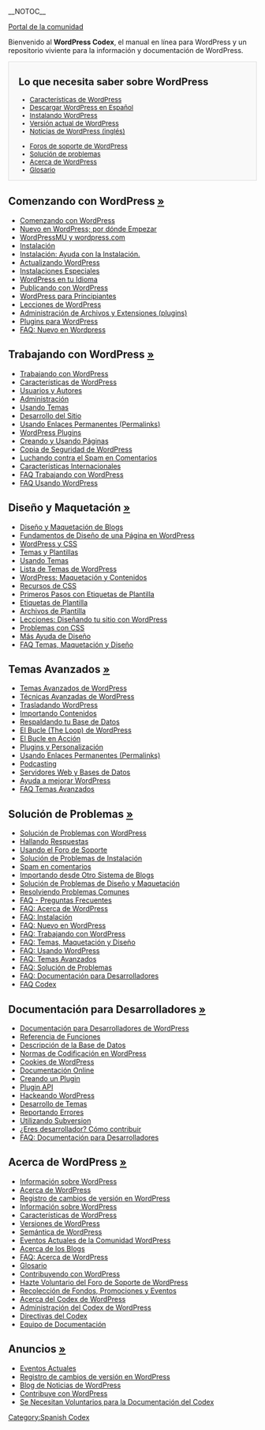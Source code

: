 {{Languages|
{{en}}
{{ar}}
{{bg}}
{{cs}}
{{de}}
{{es}}
{{fi}}
{{fr}}
{{he}}
{{hu}}
{{id}}
{{it}}
{{ja/top}}
{{ka}}
{{ko}}
{{lo}}
{{mya}}
{{nl}}
{{pl}}
{{pt}}
{{pt-br}} 
{{ru}}
{{ro}}
{{sk}}
{{sl}}
{{sq}}
{{sv}}
{{th}}
{{tr}}
{{vi}}
{{zh-cn| WordPress 官方中文文档}}
{{zh-tw}}
}}
__NOTOC__

[[es:Portal_de_la_comunidad| Portal de la comunidad]]

Bienvenido al <strong>WordPress Codex</strong>, el manual en línea para WordPress y un repositorio viviente para la información y documentación de WordPress.

<div style="background:#f9f9f9;border:1px solid #ddd;font-size:95%;padding-left:1.5em;">
==Lo que necesita saber sobre WordPress==
<ul style="float:left; width:200px;list-style:none;margin-bottom:10px;">
<li>[[es:Características de WordPress|Características de WordPress]]</li>
<li>[http://es.wordpress.org/ Descargar WordPress en Español]</li>
<li>[[es:Instalando WordPress|Instalando WordPress]]</li>
<li>[[Version {{CurrentVersion}}|Versión actual de WordPress]]</li>
<li>[http://wordpress.org/news/ Noticias de WordPress (inglés)]</li>
</ul>

<ul style="float:left; width:200px;list-style:none;margin-bottom:10px;">
<li>[http://es.forums.wordpress.org/ Foros de soporte de WordPress]</li>
<li>[[Troubleshooting|Solución de problemas]]</li>
<li>[[About WordPress|Acerca de WordPress]]</li>
<li>[[Glossary|Glosario]]</li>
</ul><span style="display:block;clear:left;"></span>
</div>

==Comenzando con WordPress [[es:Getting Started with WordPress|&raquo;]]==

* [[es:Getting Started with WordPress|Comenzando con WordPress]]
* [[es:New To WordPress - Where to Start|Nuevo en WordPress; por dónde Empezar]]
* [[WordPressMU|WordPressMU y wordpress.com]] 
* [[es:Getting_Started_with_WordPress#Instalación|Instalación]]
* [[es:Getting_Started_with_WordPress#Solucionando_Problemas_de_Instalación_y_Ayuda|Instalación: Ayuda con la Instalación.]]
* [[es:Upgrading WordPress|Actualizando WordPress]]
* [[es:Getting_Started_with_WordPress#Instalaciones_Especiales|Instalaciones Especiales]]
* [[WordPress in Your Language|WordPress en tu Idioma]]
* [[es:Getting_Started_with_WordPress#Publicando_con_WordPress|Publicando con WordPress]]
* [[es:Getting_Started_with_WordPress#WordPress_para_Principiantes|WordPress para Principiantes]]
* [[es:WordPress Lessons|Lecciones de WordPress]]
* [[es:Getting_Started_with_WordPress#Administración_de_Archivos_y_Extensiones_(plugins)|Administración de Archivos y Extensiones (plugins)]]
* [[Plugins|Plugins para WordPress]]
* [[FAQ New To WordPress|FAQ: Nuevo en Wordpress]]


<!--WORKING WITH WORDPRESS SECTION-->
==Trabajando con WordPress [[es:Working with WordPress|&raquo;]]==

* [[es:Working with WordPress|Trabajando con WordPress]]
* [[es:Working_with_WordPress#Características_de_WordPress|Características de WordPress]]
* [[es:Working_with_WordPress#Características_de_Usuario_y_Autor|Usuarios y Autores]]
* [[es:Working_with_WordPress#Características_de_Administración|Administración]]
* [[es:Using Themes|Usando Temas]]
* [[es:Working_with_WordPress#Desarrollo_del_Sitio|Desarrollo del Sitio]]
* [[es:Using Permalinks|Usando Enlaces Permanentes (Permalinks)]]
* [[Plugins|WordPress Plugins]]
* [[es:Pages|Creando y Usando Páginas]]
* [[WordPress Backups|Copia de Seguridad de WordPress]]
* [[es:Working_with_WordPress#Luchando_contra_el_Spam_en_Comentarios|Luchando contra el Spam en Comentarios]]
* [[es:Working_with_WordPress#Características_Internacionales|Características Internacionales]]
* [[FAQ Working with WordPress|FAQ Trabajando con WordPress]]
* [[FAQ Using WordPress|FAQ Usando WordPress]]

<!--BLOG DESIGN AND LAYOUT-->
==Diseño y Maquetación [[es:Blog Design and Layout|&raquo;]]==

* [[es:Blog Design and Layout|Diseño y Maquetación de Blogs]]
* [[es:Blog_Design_and_Layout#Basics_of_WordPress_Site_Design|Fundamentos de Diseño de una Página en WordPress]]
* [[es:Blog_Design_and_Layout#WordPress_and_CSS|WordPress y CSS]]
* [[es:Blog_Design_and_Layout#Themes_and_Templates|Temas y Plantillas]]
* [[es:Using Themes|Usando Temas]]
* [[Using_Themes/Theme_List|Lista de Temas de WordPress]]
* [[es:Blog_Design_and_Layout#WordPress_Layout_and_Content|WordPress: Maquetación y Contenidos]]
* [[es:CSS#CSS_Resources|Recursos de CSS]]
* [[es:Stepping Into Template Tags|Primeros Pasos con  Etiquetas de Plantilla]]
* [[es:Template Tags|Etiquetas de Plantilla]]
* [[es:Templates|Archivos de Plantilla]]
* [[es:WordPress_Lessons#Designing_Your_WordPress_Site|Lecciones: Diseñando tu sitio con WordPress]]
* [[Blog_Design_and_Layout#CSS_Troubleshooting|Problemas con CSS]]
* [[Blog_Design_and_Layout#Frequently_Requested_Design_Help|Más Ayuda de Diseño]]
* [[es:FAQ Layout and Design|FAQ Temas, Maquetación y Diseño]]


<!--ADVANCED TOPICS-->
==Temas Avanzados [[es:Advanced Topics|&raquo;]]==

* [[es:Advanced Topics|Temas Avanzados de WordPress]]
* [[es:Advanced_Topics#WordPress_Advanced_Techniques|Técnicas Avanzadas de WordPress]]
* [[es:Moving WordPress|Trasladando WordPress]]
* [[es:Importar_Contenido|Importando Contenidos]]
* [[es:Copias_de_seguridad_de_WordPress|Respaldando tu Base de Datos]]
* [[es:The_Loop|El Bucle (The Loop) de WordPress]]
* [[es:The Loop in Action|El Bucle en Acción]]
* [[es:Advanced_Topics#WordPress_Plugins_and_Customization|Plugins y Personalización]]
* [[es:Using Permalinks|Usando Enlaces Permanentes (Permalinks)]]
* [[Podcasting]]
* [[es:Advanced_Topics#Server_and_Database_Information|Servidores Web y Bases de Datos]]
* [[es:Advanced_Topics#Help_Improve_WordPress|Ayuda a mejorar WordPress]]
* [[FAQ Advanced Topics|FAQ Temas Avanzados]]


<!--TROUBLESHOOTING-->

==Solución de Problemas [[es:Troubleshooting|&raquo;]]==

* [[es:Troubleshooting|Solución de Problemas con WordPress]]
* [[es:Troubleshooting#Finding_Answers|Hallando Respuestas]]
* [[es:Using the Support Forums|Usando el Foro de Soporte]]
* [[es:Troubleshooting#Installation_Problems|Solución de Problemas de Instalación]]
* [[es:Troubleshooting#Comment_Spam|Spam en comentarios]]
* [[Troubleshooting#Installation_Problems|Importando desde Otro Sistema de Blogs]]
* [[es:Troubleshooting#Design_and_Layout_Troubleshooting|Solución de Problemas de Diseño y Maquetación]]
* [[es:Troubleshooting#Solving_Common_Problems|Resolviendo Problemas Comunes]]
* [[FAQ|FAQ - Preguntas Frecuentes]]
* [[FAQ About WordPress|FAQ: Acerca de WordPress]]
* [[FAQ Installation|FAQ: Instalación]]  
* [[FAQ New To WordPress|FAQ: Nuevo en WordPress]] 
* [[FAQ Working with WordPress|FAQ: Trabajando con WordPress]] 
* [[FAQ Layout and Design|FAQ: Temas, Maquetación y Diseño]] 
* [[FAQ Using WordPress|FAQ: Usando WordPress]]
* [[FAQ Advanced Topics|FAQ: Temas Avanzados]]
* [[FAQ Troubleshooting|FAQ: Solución de Problemas]]
* [[FAQ Developer Documentation|FAQ: Documentación para Desarrolladores]] 
* [[FAQ Codex|FAQ Codex]]

<!--DEVELOPER DOCUMENTATION-->
==Documentación para Desarrolladores [[es:Developer Documentation|&raquo;]]==

* [[es:Developer Documentation|Documentación para Desarrolladores de WordPress]]
* [[Function Reference|Referencia de Funciones]]
* [[Database Description|Descripción de la Base de Datos]]
* [[WordPress Coding Standards|Normas de Codificación en WordPress]] 
* [[WordPress Cookies|Cookies de WordPress]]
* [[Inline Documentation|Documentación Online]] 
* [[es:Writing a Plugin|Creando un Plugin]]
* [[es:Plugin API|Plugin API]]
* [[es:Hacking WordPress|Hackeando WordPress]]
* [[es:Theme Development|Desarrollo de Temas]]
* [[es:Submitting Bugs|Reportando Errores]]
* [http://wordpress.org/download/svn/ Utilizando Subversion]
* [[Contributing_to_WordPress#Development_and_Testing|¿Eres desarrollador? Cómo contribuir]]
* [[FAQ Developer Documentation|FAQ: Documentación para Desarrolladores]] 


<!--ABOUT WORDPRESS-->
==Acerca de WordPress [[es:About WordPress|&raquo;]]==

* [[es:About WordPress|Información sobre WordPress]]
* [[es:WordPress|Acerca de WordPress]]
* [[Changelog|Registro de cambios de versión en WordPress]]
* [[es:About WordPress#About_WordPress|Información sobre WordPress]]
* [[es:WordPress Features|Características de WordPress]]
* [[es:About WordPress#WordPress_Versions|Versiones de WordPress]]
* [[WordPress Semantics|Semántica de WordPress]]
* [[Current_events|Eventos Actuales de la Comunidad WordPress]]
* [[es:About WordPress#About_Blogging|Acerca de los Blogs]]
* [[es:FAQ About WordPress|FAQ: Acerca de WordPress]]
* [[es:Glossary|Glosario]]
* [[es:Contributing to WordPress|Contribuyendo con WordPress]]
* [[es:Support_Forum_Volunteers|Hazte Voluntario del Foro de Soporte de WordPress]]
* [[Fundraising and Promotions|Recolección de Fondos, Promociones y Eventos]]
* [[es:Codex:About|Acerca del Codex de WordPress]]
* [[es:About WordPress#Codex_Administration|Administración del Codex de WordPress]]
* [[es:Codex:Guidelines|Directivas del Codex]]
* [[Documentation team|Equipo de Documentación]]


<!--ANNOUNCEMENTS-->
==Anuncios [[Current events|&raquo;]]==

* [[Current events|Eventos Actuales]]
* [[Changelog|Registro de cambios de versión en WordPress]]
* [http://wordpress.org/news/ Blog de Noticias de WordPress]
* [[Contributing to WordPress|Contribuye con WordPress]]
* [[Codex:Contributing|Se Necesitan Voluntarios para la Documentación del Codex]]

{{es:Copyedit}}
[[Category:Spanish Codex]]